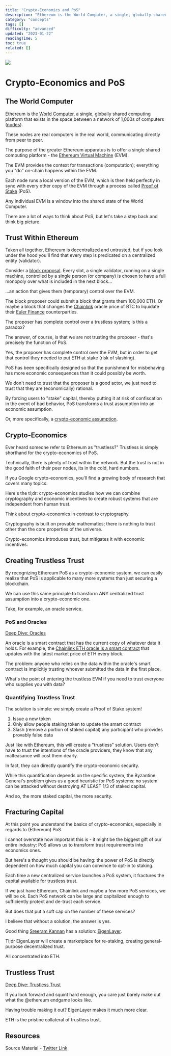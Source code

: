 ```yaml
---
title: "Crypto-Economics and PoS"
description: "Ethereum is the World Computer, a single, globally shared computing platform that exists in the space between a network of 1,000s of computers (nodes)."
category: "concepts"
tags: []
difficulty: "advanced"
updated: "2023-01-22"
readingTime: 5
toc: true
related: []
---
```


![](/images/crypto-economics-banner.png)

# Crypto-Economics and PoS

## The World Computer

Ethereum is the [World Computer](https://inevitableeth.com/home/ethereum/world-computer), a single, globally shared computing platform that exists in the space between a network of 1,000s of computers ([nodes](https://inevitableeth.com/home/ethereum/node)). 

These nodes are real computers in the real world, communicating directly from peer to peer. 

The purpose of the greater Ethereum apparatus is to offer a single shared computing platform - the [Ethereum Virtual Machine](https://inevitableeth.com/home/ethereum/evm) (EVM).

The EVM provides the context for transactions (computation); everything you "do" on-chain happens within the EVM.

Each node runs a local version of the EVM, which is then held perfectly in sync with every other copy of the EVM through a process called [Proof of Stake](https://inevitableeth.com/home/ethereum/pos) (PoS).

Any individual EVM is a window into the shared state of the World Computer.

There are a lot of ways to think about PoS, but let's take a step back and think big picture.

## Trust Within Ethereum

Taken all together, Ethereum is decentralized and untrusted, but if you look under the hood you'll find that every step is predicated on a centralized entity (validator).

Consider a [block proposal](/ethereum/block-proposal). Every slot, a single validator, running on a single machine, controlled by a single person (or company) is chosen to have a full monopoly over what is included in the next block...

...an action that gives them (temporary) control over the EVM.

The block proposer could submit a block that grants them 100,000 ETH. Or maybe a block that changes the [Chainlink](https://chain.link/) oracle price of BTC to liquidate their [Euler Finance](https://www.euler.finance/) counterparties.

The proposer has complete control over a trustless system; is this a paradox?

The answer, of course, is that we are not trusting the proposer - that's precisely the function of PoS.

Yes, the proposer has complete control over the EVM, but in order to get that control they needed to put ETH at stake (risk of slashing).

PoS has been specifically designed so that the punishment for misbehaving has more economic consequences than it could possibly be worth.

We don't need to trust that the proposer is a good actor, we just need to trust that they are (economically) rational.

By forcing users to "stake" capital, thereby putting it at risk of confiscation in the event of bad behavior, PoS transforms a trust assumption into an economic assumption.

Or, more specifically, a [crypto-economic assumption](https://www.youtube.com/watch?v=pKqdjaH1dRo).

## Crypto-Economics

Ever heard someone refer to Ethereum as "trustless?" Trustless is simply shorthand for the crypto-economics of PoS.

Technically, there is plenty of trust within the network. But the trust is not in the good faith of their peer nodes, its in the cold, hard numbers.

If you Google crypto-economics, you'll find a growing body of research that covers many topics.

Here's the tl;dr: crypto-economics studies how we can combine cryptography and economic incentives to create robust systems that are independent from human trust.

Think about crypto-economics in contrast to cryptography.

Cryptography is built on provable mathematics; there is nothing to trust other than the core properties of the universe.

Crypto-economics introduces trust, but mitigates it with economic incentives.

## Creating Trustless Trust

By recognizing Ethereum PoS as a crypto-economic system, we can easily realize that PoS is applicable to many more systems than just securing a blockchain.

We can use this same principle to transform ANY centralized trust assumption into a crypto-economic one.

Take, for example, an oracle service.

### PoS and Oracles

[Deep Dive: Oracles](/concepts/oracle)

An oracle is a smart contract that has the current copy of whatever data it holds. For example, the [Chainlink ETH oracle is a smart contract](https://etherscan.io/address/0x5f4ec3df9cbd43714fe2740f5e3616155c5b8419) that updates with the latest market price of ETH every block.

The problem: anyone who relies on the data within the oracle's smart contract is implicitly trusting whoever submitted the data in the first place.

What's the point of entering the trustless EVM if you need to trust everyone who supplies you with data?

### Quantifying Trustless Trust

The solution is simple: we simply create a Proof of Stake system!

1.  Issue a new token
2.  Only allow people staking token to update the smart contract
3.  Slash (remove a portion of staked capital) any participant who provides provably false data

Just like with Ethereum, this will create a "trustless" solution. Users don't have to trust the intentions of the oracle providers, they know that any malfeasance will cost them dearly.

In fact, they can directly quantify the crypto-economic security.

While this quantification depends on the specific system, the Byzantine General's problem gives us a good heuristic for PoS systems: no system can be attacked without destroying AT LEAST 1/3 of staked capital.

And so, the more staked capital, the more security.

## Fracturing Capital

At this point you understand the basics of crypto-economics, especially in regards to (Ethereum) PoS.

I cannot overstate how important this is - it might be the biggest gift of our entire industry: PoS allows us to transform trust requirements into economics ones.

But here's a thought you should be having: the power of PoS is directly dependent on how much capital you can convince to opt-in to staking.

Each time a new centralized service launches a PoS system, it fractures the capital available for trustless trust.

If we just have Ethereum, Chainlink and maybe a few more PoS services, we will be ok. Each PoS network can be large and capitalized enough to sufficiently protect and de-trust each service.

But does that put a soft cap on the number of these services?

I believe that without a solution, the answer is yes. 

Good thing [Sreeram Kannan](https://twitter.com/sreeramkannan) has a solution: [EigenLayer](/ethereum/eigenlayer).

Tl;dr EigenLayer will create a marketplace for re-staking, creating general-purpose decentralized trust.

All concentrated into ETH.

## Trustless Trust

[Deep Dive: Trustless Trust](/ethereum/trustless-trust)

If you look forward and squint hard enough, you care just barely make out what the @ethereum endgame looks like.

Having trouble making it out? EigenLayer makes it much more clear.

ETH is the pristine collateral of trustless trust.

## Resources

Source Material - [Twitter Link](https://twitter.com/logarithmicrex/status/1617331111457361926)
